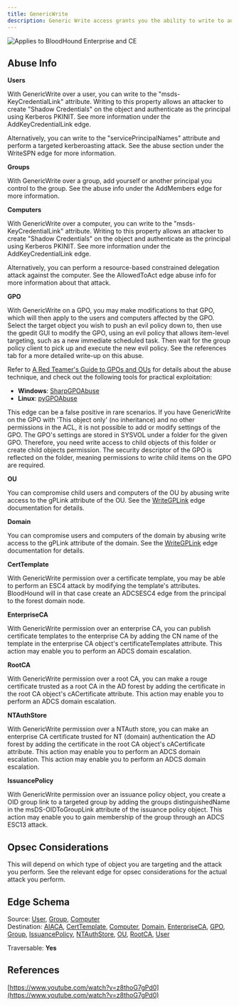 ```yaml
---
title: GenericWrite
description: Generic Write access grants you the ability to write to any non-protected attribute on the target object, including "members" for a group, and "servicePrincipalNames" for a user.
---
```


<img noZoom src="/assets/enterprise-AND-community-edition-pill-tag.svg" alt="Applies to BloodHound Enterprise and CE"/>

## Abuse Info

**Users**

With GenericWrite over a user, you can write to the "msds-KeyCredentialLink" attribute. Writing to this property allows an attacker to create "Shadow Credentials" on the object and authenticate as the principal using Kerberos PKINIT. See more information under the AddKeyCredentialLink edge.

Alternatively, you can write to the "servicePrincipalNames" attribute and perform a targeted kerberoasting attack. See the abuse section under the WriteSPN edge for more information.

**Groups**

With GenericWrite over a group, add yourself or another principal you control to the group. See the abuse info under the AddMembers edge for more information.

**Computers**

With GenericWrite over a computer, you can write to the "msds-KeyCredentialLink" attribute. Writing to this property allows an attacker to create "Shadow Credentials" on the object and authenticate as the principal using Kerberos PKINIT. See more information under the AddKeyCredentialLink edge.

Alternatively, you can perform a resource-based constrained delegation attack against the computer. See the AllowedToAct edge abuse info for more information about that attack.

**GPO**

With GenericWrite on a GPO, you may make modifications to that GPO, which will then apply to the users and computers affected by the GPO. Select the target object you wish to push an evil policy down to, then use the gpedit GUI to modify the GPO, using an evil policy that allows item-level targeting, such as a new immediate scheduled task. Then wait for the group policy client to pick up and execute the new evil policy. See the references tab for a more detailed write-up on this abuse.

Refer to [A Red Teamer's Guide to GPOs and OUs](https://wald0.com/?p=179) for details about the abuse technique, and check out the following tools for practical exploitation:
 - **Windows**: [SharpGPOAbuse](https://github.com/FSecureLABS/SharpGPOAbuse)
 - **Linux**: [pyGPOAbuse](https://github.com/Hackndo/pyGPOAbuse)

This edge can be a false positive in rare scenarios. If you have GenericWrite on the GPO with 'This object only' (no inheritance) and no other permissions in the ACL, it is not possible to add or modify settings of the GPO. The GPO's settings are stored in SYSVOL under a folder for the given GPO. Therefore, you need write access to child objects of this folder or create child objects permission. The security descriptor of the GPO is reflected on the folder, meaning permissions to write child items on the GPO are required.

**OU**

You can compromise child users and computers of the OU by abusing write access to the gPLink attribute of the OU. See the [WriteGPLink](/resources/edges/write-gp-link) edge documentation for details.

**Domain**

You can compromise users and computers of the domain by abusing write access to the gPLink attribute of the domain. See the [WriteGPLink](/resources/edges/write-gp-link) edge documentation for details.

**CertTemplate**

With GenericWrite permission over a certificate template, you may be able to perform an ESC4 attack by modifying the template's attributes. BloodHound will in that case create an ADCSESC4 edge from the principal to the forest domain node.

**EnterpriseCA**

With GenericWrite permission over an enterprise CA, you can publish certificate templates to the enterprise CA by adding the CN name of the template in the enterprise CA object's certificateTemplates attribute. This action may enable you to perform an ADCS domain escalation.

**RootCA**

With GenericWrite permission over a root CA, you can make a rouge certificate trusted as a root CA in the AD forest by adding the certificate in the root CA object's cACertificate attribute. This action may enable you to perform an ADCS domain escalation.

**NTAuthStore**

With GenericWrite permission over a NTAuth store, you can make an enterprise CA certificate trusted for NT (domain) authentication the AD forest by adding the certificate in the root CA object's cACertificate attribute. This action may enable you to perform an ADCS domain escalation. This action may enable you to perform an ADCS domain escalation.

**IssuancePolicy**

With GenericWrite permission over an issuance policy object, you create a OID group link to a targeted group by adding the groups distinguishedName in the msDS-OIDToGroupLink attribute of the issuance policy object. This action may enable you to gain membership of the group through an ADCS ESC13 attack.

## Opsec Considerations

This will depend on which type of object you are targeting and the attack you perform. See the relevant edge for opsec considerations for the actual attack you perform.

## Edge Schema

Source: [User](/resources/nodes/user), [Group](/resources/nodes/group), [Computer](/resources/nodes/computer)  
Destination: [AIACA](/resources/nodes/aiaca), [CertTemplate](/resources/nodes/cert-template), [Computer](/resources/nodes/computer), [Domain](/resources/nodes/domain), [EnterpriseCA](/resources/nodes/enterprise-ca), [GPO](/resources/nodes/GPO), [Group](/resources/nodes/group), [IssuancePolicy](/resources/nodes/issuance-policy), [NTAuthStore](/resources/nodes/nt-auth-store), [OU](/resources/nodes/ou), [RootCA](/resources/nodes/root-ca), [User](/resources/nodes/user)
 
Traversable: **Yes**  

## References

[https://www.youtube.com/watch?v=z8thoG7gPd0](https://www.youtube.com/watch?v=z8thoG7gPd0)


